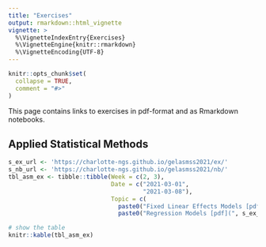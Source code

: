 ```yaml
---
title: "Exercises"
output: rmarkdown::html_vignette
vignette: >
  %\VignetteIndexEntry{Exercises}
  %\VignetteEngine{knitr::rmarkdown}
  %\VignetteEncoding{UTF-8}
---
```


```r
knitr::opts_chunk$set(
  collapse = TRUE,
  comment = "#>"
)
```

This page contains links to exercises in pdf-format and as Rmarkdown notebooks.

## Applied Statistical Methods

```r
s_ex_url <- 'https://charlotte-ngs.github.io/gelasmss2021/ex/'
s_nb_url <- 'https://charlotte-ngs.github.io/gelasmss2021/nb/'
tbl_asm_ex <- tibble::tibble(Week = c(2, 3),
                             Date = c("2021-03-01",
                                      "2021-03-08"),
                             Topic = c(
                               paste0("Fixed Linear Effects Models [pdf](", s_ex_url, "asm-w02-ex01.pdf) | [nb](", s_ex_url, "asm-w02-ex01_nb.nb.html)", collapse = ''),
                               paste0("Regression Models [pdf](", s_ex_url, "asm_ex02.pdf) | [nb](", s_nb_url, "asm_ex02_nb.nb.html)", collapse = '')))

# show the table
knitr::kable(tbl_asm_ex)
```

